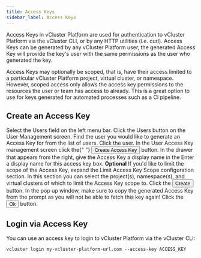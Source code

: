 ```yaml
---
title: Access Keys
sidebar_label: Access Keys
---
```



Access Keys in vCluster Platform are used for authentication to vCluster Platform via the vCluster CLI, or by any HTTP
utilities (i.e. curl). Access Keys can be generated by any vCluster Platform user, the generated Access Key
will provide the key's user with the same permissions as the user who generated the key.

Access Keys may optionally be scoped, that is, have their access limited to a particular vCluster Platform project,
virtual cluster, or namespace. However, scoped access only allows the access key permissions to the resources the user 
or team has access to already. This is a great option to use for keys generated for automated processes such as a CI pipeline.

## Create an Access Key

<Flow id="create-access-key">
  <Step>
    Select the <NavStep>Users</NavStep> field on the left menu bar.
  </Step>
  <Step>
    Click the <NavStep>Users</NavStep> button on the User Management screen.
  </Step>
  <Step>
    Find the user you would like to generate an Access Key for from the list of
    users. Click the user.
  </Step>
  <Step>
    In the User Access Key management screen click the{" "}
    <Button>Create Access Key</Button>
    button.
  </Step>
  <Step>
    In the drawer that appears from the right, give the Access Key a display
    name in the
    <Label>Enter a display name for this access key</Label> box.
  </Step>
  <Step>
    <b>Optional</b> If you'd like to limit the scope of the Access Key, expand
    the
    <Label>Limit Access Key Scope</Label> configuration section. In this section
    you can select the project(s), namespace(s), and virtual clusters of which to
    limit the Access Key scope to.
  </Step>
  <Step>
    Click the <Button>Create</Button> button.
  </Step>
  <Step>
    In the pop up window, make sure to copy the generated Access Key from the
    prompt as you will not be able to fetch this key again!
  </Step>
  <Step>
    Click the <Button>Ok</Button> button.
  </Step>
</Flow>

## Login via Access Key

You can use an access key to login to vCluster Platform via the vCluster CLI:

```
vcluster login my-vcluster-platform-url.com --access-key ACCESS_KEY
```

